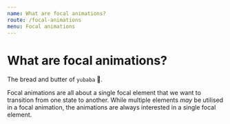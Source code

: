 ```yaml
---
name: What are focal animations?
route: /focal-animations
menu: Focal animations
---
```


# What are focal animations?

The bread and butter of `yubaba` 🍞.

Focal animations are all about a single focal element that we want to transition from one state to another.
While multiple elements _may_ be utilised in a focal animation,
the animations are always interested in a single focal element.
